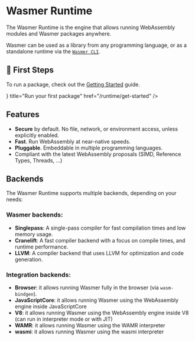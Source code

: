 
# Wasmer Runtime

The Wasmer Runtime is the engine that allows running WebAssembly modules and Wasmer packages anywhere.

Wasmer can be used as a library from any programming language, or as a standalone runtime via the [`Wasmer CLI`](/runtime/cli).


## 🐥 First Steps

To run a package, check out the [Getting Started](/runtime/get-started/) guide. 

<Cards>
<Card icon={<RunIcon />} title="Run your first package" href="/runtime/get-started" />
</Cards>

## Features

- **Secure** by default. No file, network, or environment access, unless explicitly enabled.
- **Fast**. Run WebAssembly at near-native speeds.
- **Pluggable**. Embeddable in multiple programming languages.
- Compliant with the latest WebAssembly proposals (SIMD, Reference Types, Threads, ...)

## Backends

The Wasmer Runtime supports multiple backends, depending on your needs:

### Wasmer backends:

- **Singlepass**: A single-pass compiler for fast compilation times and low memory usage.
- **Cranelift**: A fast compiler backend with a focus on compile times, and runtime performance.
- **LLVM**: A compiler backend that uses LLVM for optimization and code generation.

### Integration backends:

- **Browser**: it allows running Wasmer fully in the browser (via `wasm-bindgen`).
- **JavaScriptCore**: it allows running Wasmer using the WebAssembly engine inside JavaScriptCore
- **V8**: it allows running Wasmer using the WebAssembly engine inside V8 (can run in interpreter mode or with JIT)
- **WAMR**: it allows running Wasmer using the WAMR interpreter
- **wasmi**: it allows running Wasmer using the wasmi interpreter

